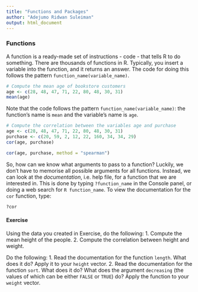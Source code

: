 ```yaml
---
title: "Functions and Packages"
author: "Adejumo Ridwan Suleiman"
output: html_document
---
```


### Functions

A function is a ready-made set of instructions - code - that tells R to do something. There are thousands of functions in R. Typically, you insert a variable into the function, and it returns an answer. The code for doing this follows the pattern `function_name(variable_name)`. 

```r
# Compute the mean age of bookstore customers
age <- c(28, 48, 47, 71, 22, 80, 48, 30, 31)
mean(age)
```

Note that the code follows the pattern `function_name(variable_name)`: the function's name is `mean` and the variable's name is `age`.


```r
# Compute the correlation between the variables age and purchase
age <- c(28, 48, 47, 71, 22, 80, 48, 30, 31)
purchase <- c(20, 59, 2, 12, 22, 160, 34, 34, 29)
cor(age, purchase)
```



```r
cor(age, purchase, method = "spearman")
```


So, how can we know what arguments to pass to a function? Luckily, we don't have to memorise all possible arguments for all functions. Instead, we can look at the _documentation_, i.e. help file, for a function that we are interested in. This is done by typing `?function_name` in the Console panel, or doing a web search for `R function_name`. To view the documentation for the `cor` function, type:

```r
?cor
```


#### Exercise
Using the data you created in Exercise, do the following:
1. Compute the mean height of the people.
2. Compute the correlation between height and weight.

Do the following:
1. Read the documentation for the function `length`. What does it do? Apply it to your `height` vector.
2. Read the documentation for the function `sort`. What does it do? What does the argument `decreasing` (the values of which can be either `FALSE` or `TRUE`) do? Apply the function to your `weight` vector.
